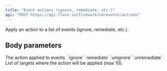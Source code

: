 ```yaml
---
title: "Event actions (ignore, remediate, etc.)"
api: "POST https://api.flare.io/firework/v4/events/actions"
---
```


Apply an action to a list of events (ignore, remediate, etc.).

## Body parameters

<ParamField body="action" type="object" required>
  The action applied to events.
  <Expandable defaultOpen>
    <ParamField body="type" type="string">
      <Expandable title="valid types" defaultOpen>
        `ignore`
        `remediate`
        `unignore`
        `unremediate`
      </Expandable>
    </ParamField>
  </Expandable>
</ParamField>

<ParamField body="targets" type="object[]" required>
  List of targets where the action will be applied (max 10).
  <Expandable defaultOpen>
    <ParamField body="uid" type="string">
    </ParamField>
  </Expandable>
</ParamField>
